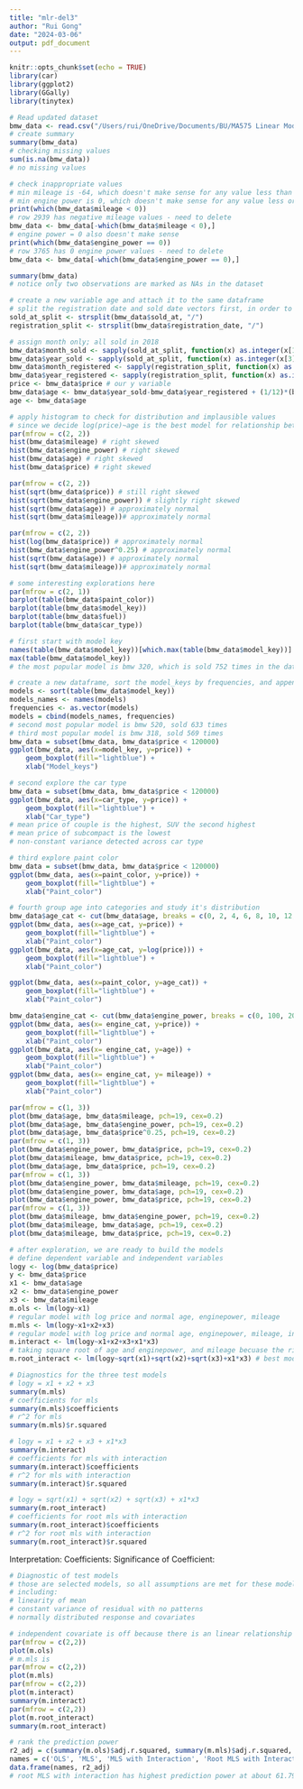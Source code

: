 ```yaml
---
title: "mlr-del3"
author: "Rui Gong"
date: "2024-03-06"
output: pdf_document
---
```


```r
knitr::opts_chunk$set(echo = TRUE)
library(car)
library(ggplot2)
library(GGally)
library(tinytex)
```

```r
# Read updated dataset
bmw_data <- read.csv("/Users/rui/OneDrive/Documents/BU/MA575 Linear Models/Labs/Lab2/BMW Price Data/BMW-pricing.csv", header=TRUE, as.is=TRUE)
# create summary
summary(bmw_data)
# checking missing values
sum(is.na(bmw_data))
# no missing values

# check inappropriate values
# min mileage is -64, which doesn't make sense for any value less than 0
# min engine power is 0, which doesn't make sense for any value less or equal to 0
print(which(bmw_data$mileage < 0))
# row 2939 has negative mileage values - need to delete
bmw_data <- bmw_data[-which(bmw_data$mileage < 0),]
# engine power = 0 also doesn't make sense
print(which(bmw_data$engine_power == 0))
# row 3765 has 0 engine power values - need to delete
bmw_data <- bmw_data[-which(bmw_data$engine_power == 0),]
```

```r
summary(bmw_data)
# notice only two observations are marked as NAs in the dataset
```
```r
# create a new variable age and attach it to the same dataframe
# split the registration date and sold date vectors first, in order to calculate age
sold_at_split <- strsplit(bmw_data$sold_at, "/")
registration_split <- strsplit(bmw_data$registration_date, "/")

# assign month only; all sold in 2018
bmw_data$month_sold <- sapply(sold_at_split, function(x) as.integer(x[1]))
bmw_data$year_sold <- sapply(sold_at_split, function(x) as.integer(x[3]))
bmw_data$month_registered <- sapply(registration_split, function(x) as.integer(x[1]))
bmw_data$year_registered <- sapply(registration_split, function(x) as.integer(x[3]))
price <- bmw_data$price # our y variable
bmw_data$age <- bmw_data$year_sold-bmw_data$year_registered + (1/12)*(bmw_data$month_sold - bmw_data$month_registered) # our x variable
age <- bmw_data$age
```

```r
# apply histogram to check for distribution and implausible values
# since we decide log(price)~age is the best model for relationship between price and age, we will use log(price) in the histogram and scatterplot
par(mfrow = c(2, 2))
hist(bmw_data$mileage) # right skewed
hist(bmw_data$engine_power) # right skewed
hist(bmw_data$age) # right skewed
hist(bmw_data$price) # right skewed

par(mfrow = c(2, 2))
hist(sqrt(bmw_data$price)) # still right skewed
hist(sqrt(bmw_data$engine_power)) # slightly right skewed
hist(sqrt(bmw_data$age)) # approximately normal
hist(sqrt(bmw_data$mileage))# approximately normal

par(mfrow = c(2, 2))
hist(log(bmw_data$price)) # approximately normal
hist(bmw_data$engine_power^0.25) # approximately normal
hist(sqrt(bmw_data$age)) # approximately normal
hist(sqrt(bmw_data$mileage))# approximately normal
```


```r
# some interesting explorations here
par(mfrow = c(2, 1))
barplot(table(bmw_data$paint_color))
barplot(table(bmw_data$model_key))
barplot(table(bmw_data$fuel))
barplot(table(bmw_data$car_type))

# first start with model key
names(table(bmw_data$model_key))[which.max(table(bmw_data$model_key))]
max(table(bmw_data$model_key))
# the most popular model is bmw 320, which is sold 752 times in the dataset

# create a new dataframe, sort the model_keys by frequencies, and append them side by side
models <- sort(table(bmw_data$model_key))
models_names <- names(models)
frequencies <- as.vector(models)
models = cbind(models_names, frequencies)
# second most popular model is bmw 520, sold 633 times
# third most popular model is bmw 318, sold 569 times
bmw_data = subset(bmw_data, bmw_data$price < 120000)
ggplot(bmw_data, aes(x=model_key, y=price)) +
    geom_boxplot(fill="lightblue") +
    xlab("Model_keys")

# second explore the car type
bmw_data = subset(bmw_data, bmw_data$price < 120000)
ggplot(bmw_data, aes(x=car_type, y=price)) +
    geom_boxplot(fill="lightblue") +
    xlab("Car_type")
# mean price of couple is the highest, SUV the second highest
# mean price of subcompact is the lowest
# non-constant variance detected across car type

# third explore paint color
bmw_data = subset(bmw_data, bmw_data$price < 120000)
ggplot(bmw_data, aes(x=paint_color, y=price)) +
    geom_boxplot(fill="lightblue") +
    xlab("Paint_color")

# fourth group age into categories and study it's distribution
bmw_data$age_cat <- cut(bmw_data$age, breaks = c(0, 2, 4, 6, 8, 10, 12, 14, 16, 18, 20))
ggplot(bmw_data, aes(x=age_cat, y=price)) +
    geom_boxplot(fill="lightblue") +
    xlab("Paint_color")
ggplot(bmw_data, aes(x=age_cat, y=log(price))) +
    geom_boxplot(fill="lightblue") +
    xlab("Paint_color")

ggplot(bmw_data, aes(x=paint_color, y=age_cat)) +
    geom_boxplot(fill="lightblue") +
    xlab("Paint_color")

bmw_data$engine_cat <- cut(bmw_data$engine_power, breaks = c(0, 100, 200, 300, 600), labels = c('low', 'medium', 'high', 'very high'))
ggplot(bmw_data, aes(x= engine_cat, y=price)) +
    geom_boxplot(fill="lightblue") +
    xlab("Paint_color")
ggplot(bmw_data, aes(x= engine_cat, y=age)) +
    geom_boxplot(fill="lightblue") +
    xlab("Paint_color")
ggplot(bmw_data, aes(x= engine_cat, y= mileage)) +
    geom_boxplot(fill="lightblue") +
    xlab("Paint_color")
```
```r
par(mfrow = c(1, 3))
plot(bmw_data$age, bmw_data$mileage, pch=19, cex=0.2)
plot(bmw_data$age, bmw_data$engine_power, pch=19, cex=0.2)
plot(bmw_data$age, bmw_data$price^0.25, pch=19, cex=0.2)
par(mfrow = c(1, 3))
plot(bmw_data$engine_power, bmw_data$price, pch=19, cex=0.2)
plot(bmw_data$mileage, bmw_data$price, pch=19, cex=0.2)
plot(bmw_data$age, bmw_data$price, pch=19, cex=0.2)
par(mfrow = c(1, 3))
plot(bmw_data$engine_power, bmw_data$mileage, pch=19, cex=0.2)
plot(bmw_data$engine_power, bmw_data$age, pch=19, cex=0.2)
plot(bmw_data$engine_power, bmw_data$price, pch=19, cex=0.2)
par(mfrow = c(1, 3))
plot(bmw_data$mileage, bmw_data$engine_power, pch=19, cex=0.2)
plot(bmw_data$mileage, bmw_data$age, pch=19, cex=0.2)
plot(bmw_data$mileage, bmw_data$price, pch=19, cex=0.2)
```

```r
# after exploration, we are ready to build the models
# define dependent variable and independent variables
logy <- log(bmw_data$price)
y <- bmw_data$price
x1 <- bmw_data$age
x2 <- bmw_data$engine_power
x3 <- bmw_data$mileage
m.ols <- lm(logy~x1)
# regular model with log price and normal age, enginepower, mileage
m.mls <- lm(logy~x1+x2+x3)
# regular model with log price and normal age, enginepower, mileage, include interaction term between age and mileage because the linear pattern in scatterplot of age and mileage
m.interact <- lm(logy~x1+x2+x3+x1*x3)
# taking square root of age and enginepower, and mileage becuase the right skewness, and include interaction term
m.root_interact <- lm(logy~sqrt(x1)+sqrt(x2)+sqrt(x3)+x1*x3) # best model in multiple regression

# Diagnostics for the three test models
# logy = x1 + x2 + x3
summary(m.mls)
# coefficients for mls
summary(m.mls)$coefficients
# r^2 for mls
summary(m.mls)$r.squared

# logy = x1 + x2 + x3 + x1*x3
summary(m.interact)
# coefficients for mls with interaction
summary(m.interact)$coefficients
# r^2 for mls with interaction
summary(m.interact)$r.squared

# logy = sqrt(x1) + sqrt(x2) + sqrt(x3) + x1*x3
summary(m.root_interact)
# coefficients for root mls with interaction
summary(m.root_interact)$coefficients
# r^2 for root mls with interaction
summary(m.root_interact)$r.squared
```
Interpretation:
Coefficients:
Significance of Coefficient:



```r
# Diagnostic of test models
# those are selected models, so all assumptions are met for these models
# including:
# linearity of mean
# constant variance of residual with no patterns 
# normally distributed response and covariates

# independent covariate is off because there is an linear relationship between age and mileage show in the scatterplot, so interaction term included to reduce the influence
par(mfrow = c(2,2))
plot(m.ols)
# m.mls is 
par(mfrow = c(2,2))
plot(m.mls)
par(mfrow = c(2,2))
plot(m.interact)
summary(m.interact)
par(mfrow = c(2,2))
plot(m.root_interact)
summary(m.root_interact)

# rank the prediction power
r2_adj = c(summary(m.ols)$adj.r.squared, summary(m.mls)$adj.r.squared, summary(m.interact)$adj.r.squared, summary(m.root_interact)$adj.r.squared)
names = c('OLS', 'MLS', 'MLS with Interaction', 'Root MLS with Interaction')
data.frame(names, r2_adj)
# root MLS with interaction has highest prediction power at about 61.79%
```
